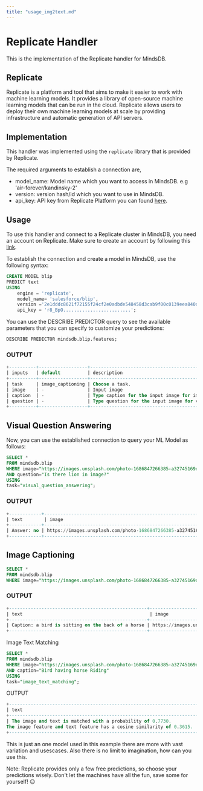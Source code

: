```yaml
---
title: "usage_img2text.md"
---
```


# Replicate Handler

This is the implementation of the Replicate handler for MindsDB.

## Replicate
Replicate is a platform and tool that aims to make it easier to work with machine learning models. It provides a library of open-source machine learning models that can be run in the cloud. Replicate allows users to deploy their own machine learning models at scale by providing infrastructure and automatic generation of API servers.


## Implementation
This handler was implemented using the `replicate` library that is provided by Replicate.

The required arguments to establish a connection are,

* model_name: Model name which you want to access in MindsDB. e.g 'air-forever/kandinsky-2'
* version: version hash/id which you want to use in MindsDB.
* api_key: API key from Replicate Platform you can found [here](https://replicate.com/account/api-tokens).


## Usage
To use this handler and connect to a Replicate cluster in MindsDB, you need an account on Replicate. Make sure to create an account by following this [link](https://replicate.com/signin?next=/account/api-tokens).


To establish the connection and create a model in MindsDB, use the following syntax:
```sql
CREATE MODEL blip
PREDICT text
USING
    engine = 'replicate',
    model_name= 'salesforce/blip',
    version ='2e1dddc8621f72155f24cf2e0adbde548458d3cab9f00c0139eea840d0ac4746',
    api_key = 'r8_BpO.........................';
```

You can use the DESCRIBE PREDICTOR query to see the available parameters that you can specify to customize your predictions:
```sql
DESCRIBE PREDICTOR mindsdb.blip.features;
```
### OUTPUT
```sql
+----------+------------------+-----------------------------------------------------------------------+--------+
| inputs   | default          | description                                                           | type   |
+----------+------------------+-----------------------------------------------------------------------+--------+
| task     | image_captioning | Choose a task.                                                        | -      |
| image    | -                | Input image                                                           | string |
| caption  | -                | Type caption for the input image for image text matching task.        | string |
| question | -                | Type question for the input image for visual question answering task. | string |
+----------+------------------+-----------------------------------------------------------------------+--------+
```

## Visual Question Answering

Now, you can use the established connection to query your ML Model as follows:
```sql
SELECT *
FROM mindsdb.blip
WHERE image="https://images.unsplash.com/photo-1686847266385-a32745169de4"
AND question="Is there lion in image?"
USING 
task="visual_question_answering";
```
### OUTPUT
```sql
+------------+--------------------------------------------------------------+-------------------------+
| text        | image                                                        | question                |
+------------+--------------------------------------------------------------+-------------------------+
| Answer: no | https://images.unsplash.com/photo-1686847266385-a32745169de4 | Is there lion in image? |
+------------+--------------------------------------------------------------+-------------------------+
```

## Image Captioning 

```sql
SELECT *
FROM mindsdb.blip
WHERE image="https://images.unsplash.com/photo-1686847266385-a32745169de4"
```

### OUTPUT
```sql
+---------------------------------------------------+--------------------------------------------------------------+
| text                                               | image                                                        |
+---------------------------------------------------+--------------------------------------------------------------+
| Caption: a bird is sitting on the back of a horse | https://images.unsplash.com/photo-1686847266385-a32745169de4 |
+---------------------------------------------------+--------------------------------------------------------------+
```

Image Text Matching

```sql 
SELECT *
FROM mindsdb.blip
WHERE image="https://images.unsplash.com/photo-1686847266385-a32745169de4"
AND caption="Bird having horse Riding"
USING 
task="image_text_matching";
```
OUTPUT
```sql
+-----------------------------------------------------------------------------------------------------------------------------------+--------------------------------------------------------------+--------------------------+
| text                                                                                                                               | image                                                        | caption                  |
+-----------------------------------------------------------------------------------------------------------------------------------+--------------------------------------------------------------+--------------------------+
| The image and text is matched with a probability of 0.7730.
The image feature and text feature has a cosine similarity of 0.3615. | https://images.unsplash.com/photo-1686847266385-a32745169de4 | Bird having horse Riding |
+-----------------------------------------------------------------------------------------------------------------------------------+--------------------------------------------------------------+--------------------------+
```
This is just an one model used in this example there are more with vast variation and usescases.
Also there is no limit to imagination, how can you use this.

 Note: Replicate provides only a few free predictions, so choose your predictions wisely. Don't let the machines have all the fun, save some for yourself! 😉
